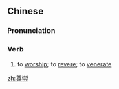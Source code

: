 ==Chinese==
{{zh-forms}}

===Pronunciation===
{{zh-pron
|m=zūnchóng
|c=zyun1 sung4
|mn=qz,tw,xm,zz:chun-chông
|cat=verb
}}

===Verb===
{{zh-verb}}

# to [[worship]]; to [[revere]]; to [[venerate]]

[[zh:尊崇]]